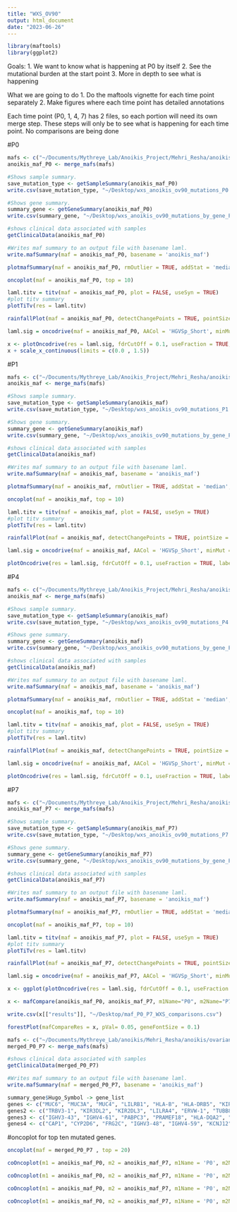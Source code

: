 ```yaml
---
title: "WXS_OV90"
output: html_document
date: "2023-06-26"
---
```

```r
library(maftools)
library(ggplot2)
```

Goals: 
1. We want to know what is happening at P0 by itself 
2. See the mutational burden at the start point 
3. More in depth to see what is happening

What we are going to do
1. Do the maftools vignette for each time point separately
2. Make figures where each time point has detailed annotations 

Each time point (P0, 1, 4, 7) has 2 files, so each portion will need its own merge step. 
These steps will only be to see what is happening for each time point. No comparisons are being done 

#P0
```r
mafs <- c("~/Documents/Mythreye_Lab/Anoikis_Project/Mehri_Resha/anoikis/ovarian_cancer_somatic_variants_mafs/WXS/P0_1.mutect2.vep.maf", "~/Documents/Mythreye_Lab/Anoikis_Project/Mehri_Resha/anoikis/ovarian_cancer_somatic_variants_mafs/WXS/P0_2.mutect2.vep.maf")
anoikis_maf_P0 <- merge_mafs(mafs)
```

```r
#Shows sample summary.
save_mutation_type <- getSampleSummary(anoikis_maf_P0)
write.csv(save_mutation_type, "~/Desktop/wxs_anoikis_ov90_mutations_P0.csv")
```

```r
#Shows gene summary.
summary_gene <- getGeneSummary(anoikis_maf_P0)
write.csv(summary_gene, "~/Desktop/wxs_anoikis_ov90_mutations_by_gene_P0.csv")
```

```r
#shows clinical data associated with samples
getClinicalData(anoikis_maf_P0)
```

```r
#Writes maf summary to an output file with basename laml.
write.mafSummary(maf = anoikis_maf_P0, basename = 'anoikis_maf')
```

```r
plotmafSummary(maf = anoikis_maf_P0, rmOutlier = TRUE, addStat = 'median', dashboard = TRUE, titvRaw = FALSE)
```

```r
oncoplot(maf = anoikis_maf_P0, top = 10)
```

```r
laml.titv = titv(maf = anoikis_maf_P0, plot = FALSE, useSyn = TRUE)
#plot titv summary
plotTiTv(res = laml.titv)
```

```r
rainfallPlot(maf = anoikis_maf_P0, detectChangePoints = TRUE, pointSize = 0.4)
```

```r
laml.sig = oncodrive(maf = anoikis_maf_P0, AACol = 'HGVSp_Short', minMut = 5, pvalMethod = 'zscore')
```

```r
x <- plotOncodrive(res = laml.sig, fdrCutOff = 0.1, useFraction = TRUE, labelSize = 0.5)
x + scale_x_continuous(limits = c(0.0 , 1.5))
```

#P1
```r
mafs <- c("~/Documents/Mythreye_Lab/Anoikis_Project/Mehri_Resha/anoikis/ovarian_cancer_somatic_variants_mafs/WXS/P1_1.mutect2.vep.maf", "~/Documents/Mythreye_Lab/Anoikis_Project/Mehri_Resha/anoikis/ovarian_cancer_somatic_variants_mafs/WXS/P1_2.mutect2.vep.maf")
anoikis_maf <- merge_mafs(mafs)
```

```r
#Shows sample summary.
save_mutation_type <- getSampleSummary(anoikis_maf)
write.csv(save_mutation_type, "~/Desktop/wxs_anoikis_ov90_mutations_P1.csv")
```

```r
#Shows gene summary.
summary_gene <- getGeneSummary(anoikis_maf)
write.csv(summary_gene, "~/Desktop/wxs_anoikis_ov90_mutations_by_gene_P1.csv")
```

```r
#shows clinical data associated with samples
getClinicalData(anoikis_maf)
```

```r
#Writes maf summary to an output file with basename laml.
write.mafSummary(maf = anoikis_maf, basename = 'anoikis_maf')
```

```r
plotmafSummary(maf = anoikis_maf, rmOutlier = TRUE, addStat = 'median', dashboard = TRUE, titvRaw = FALSE)
```

```r
oncoplot(maf = anoikis_maf, top = 10)
```

```r
laml.titv = titv(maf = anoikis_maf, plot = FALSE, useSyn = TRUE)
#plot titv summary
plotTiTv(res = laml.titv)
```

```r
rainfallPlot(maf = anoikis_maf, detectChangePoints = TRUE, pointSize = 0.4)
```

```r
laml.sig = oncodrive(maf = anoikis_maf, AACol = 'HGVSp_Short', minMut = 5, pvalMethod = 'zscore')
```

```r
plotOncodrive(res = laml.sig, fdrCutOff = 0.1, useFraction = TRUE, labelSize = 0.5) + scale_x_continuous(limits= c(0, 1.5))
```

#P4
```r
mafs <- c("~/Documents/Mythreye_Lab/Anoikis_Project/Mehri_Resha/anoikis/ovarian_cancer_somatic_variants_mafs/WXS/P4_1.mutect2.vep.maf", "~/Documents/Mythreye_Lab/Anoikis_Project/Mehri_Resha/anoikis/ovarian_cancer_somatic_variants_mafs/WXS/P4_2.mutect2.vep.maf")
anoikis_maf <- merge_mafs(mafs)
```

```r
#Shows sample summary.
save_mutation_type <- getSampleSummary(anoikis_maf)
write.csv(save_mutation_type, "~/Desktop/wxs_anoikis_ov90_mutations_P4.csv")
```

```r
#Shows gene summary.
summary_gene <- getGeneSummary(anoikis_maf)
write.csv(summary_gene, "~/Desktop/wxs_anoikis_ov90_mutations_by_gene_P4.csv")
```

```r
#shows clinical data associated with samples
getClinicalData(anoikis_maf)
```

```r
#Writes maf summary to an output file with basename laml.
write.mafSummary(maf = anoikis_maf, basename = 'anoikis_maf')
```

```r
plotmafSummary(maf = anoikis_maf, rmOutlier = TRUE, addStat = 'median', dashboard = TRUE, titvRaw = FALSE)
```

```r
oncoplot(maf = anoikis_maf, top = 10)
```

```r
laml.titv = titv(maf = anoikis_maf, plot = FALSE, useSyn = TRUE)
#plot titv summary
plotTiTv(res = laml.titv)
```

```r
rainfallPlot(maf = anoikis_maf, detectChangePoints = TRUE, pointSize = 0.4)
```

```r
laml.sig = oncodrive(maf = anoikis_maf, AACol = 'HGVSp_Short', minMut = 5, pvalMethod = 'zscore')
```

```r
plotOncodrive(res = laml.sig, fdrCutOff = 0.1, useFraction = TRUE, labelSize = 0.5) + scale_x_continuous(limits= c(0, 1.5))
```

#P7
```r
mafs <- c("~/Documents/Mythreye_Lab/Anoikis_Project/Mehri_Resha/anoikis/ovarian_cancer_somatic_variants_mafs/WXS/P7_1.mutect2.vep.maf", "~/Documents/Mythreye_Lab/Anoikis_Project/Mehri_Resha/anoikis/ovarian_cancer_somatic_variants_mafs/WXS/P7_2.mutect2.vep.maf")
anoikis_maf_P7 <- merge_mafs(mafs)
```

```r
#Shows sample summary.
save_mutation_type <- getSampleSummary(anoikis_maf_P7)
write.csv(save_mutation_type, "~/Desktop/wxs_anoikis_ov90_mutations_P7.csv")
```

```r
#Shows gene summary.
summary_gene <- getGeneSummary(anoikis_maf_P7)
write.csv(summary_gene, "~/Desktop/wxs_anoikis_ov90_mutations_by_gene_P7.csv")
```

```r
#shows clinical data associated with samples
getClinicalData(anoikis_maf_P7)
```

```r
#Writes maf summary to an output file with basename laml.
write.mafSummary(maf = anoikis_maf_P7, basename = 'anoikis_maf')
```

```r
plotmafSummary(maf = anoikis_maf_P7, rmOutlier = TRUE, addStat = 'median', dashboard = TRUE, titvRaw = FALSE)
```

```r
oncoplot(maf = anoikis_maf_P7, top = 10)
```

```r
laml.titv = titv(maf = anoikis_maf_P7, plot = FALSE, useSyn = TRUE)
#plot titv summary
plotTiTv(res = laml.titv)
```

```r
rainfallPlot(maf = anoikis_maf_P7, detectChangePoints = TRUE, pointSize = 0.4)
```

```r
laml.sig = oncodrive(maf = anoikis_maf_P7, AACol = 'HGVSp_Short', minMut = 5, pvalMethod = 'zscore')
```

```r
x <- ggplot(plotOncodrive(res = laml.sig, fdrCutOff = 0.1, useFraction = TRUE, labelSize = 0.5)) + geom_point() 
```

```r
x <- mafCompare(anoikis_maf_P0, anoikis_maf_P7, m1Name="P0", m2Name="P7", minMut= 0)
```

```r
write.csv(x[["results"]], "~/Desktop/maf_P0_P7_WXS_comparisons.csv")
```

```r
forestPlot(mafCompareRes = x, pVal= 0.05, geneFontSize = 0.1)
```

```r
mafs <- c("~/Documents/Mythreye_Lab/anoikis/Mehri_Resha/anoikis/ovarian_cancer_somatic_variants_mafs/WXS/P0_1.mutect2.vep.maf", "~/Documents/Mythreye_Lab/anoikis/Mehri_Resha/anoikis/ovarian_cancer_somatic_variants_mafs/WXS/P0_2.mutect2.vep.maf", "~/Documents/Mythreye_Lab/anoikis/Mehri_Resha/anoikis/ovarian_cancer_somatic_variants_mafs/WXS/P7_1.mutect2.vep.maf", "~/Documents/Mythreye_Lab/anoikis/Mehri_Resha/anoikis/ovarian_cancer_somatic_variants_mafs/WXS/P7_2.mutect2.vep.maf")
merged_P0_P7 <- merge_mafs(mafs)
```
```r
#shows clinical data associated with samples
getClinicalData(merged_P0_P7)
```

```r
#Writes maf summary to an output file with basename laml.
write.mafSummary(maf = merged_P0_P7, basename = 'anoikis_maf')
```

```r
summary_gene$Hugo_Symbol -> gene_list
genes <- c("MUC6", "MUC3A", "MUC4", "LILRB1", "HLA-B", "HLA-DRB5", "KIR2DL4", "LILRB2", "MUC12", "MUC16", "LILRA1", "HLA-DRB1",  "HRNR", "LILRA2", "TAS2R31", "TAS2R46", "OR8U1", "KIR2DL1", "PRSS1", "HLA-DQB1", "HLA-A", "HLA-C", "IGHV1-2", "OR9G1")
genes2 <- c("TRBV3-1", "KIR3DL2", "KIR2DL3", "LILRA4", "ERVW-1", "TUBB8B", "CNN2", "HLA-DQA1", "FCGBP", "GSTT4", "IGLV5-45", "SIRPA", "GOLGA6L2", "PRSS3", "TAS2R19", "IGHV1-69", "ZNF717", "AHNAK2", "IGLV5-48", "MUC20", "SLC25A5", "TAS2R43", "FAM90A23P", "GOLGA6L10", "IGHV3-20")
genes3 <- c("IGHV3-43", "IGHV4-61", "PABPC3", "PRAMEF18", "HLA-DQA2", "IGHV1-46", "ANKRD36C", "GPRIN2", "IGHV4-31", "RT18", "MICA", "PSPH", "HLA-DPB1", "HLA-DQB2", "HTT", "KRTAP4-11", "LILRA6", "NBPF1", "PABPC1", "GBP4", "LRRC37A3", "OR10G2", "PRAMEF5", "TAS2R30", "KIR3DL1")
genes4 <- c("CAP1", "CYP2D6", "FRG2C", "IGHV3-48", "IGHV4-59", "KCNJ12", "LILRB3", "MTCH2", "RIMBP3", "TNXB", "AGAP4", "ANKRD36", "PLIN4", "C1orf87", "CRYBG2", "DNAH14", "FAM186A", "FMN2", "GOLGA6L6", "IGHV2-5", "IGHV3-21", "KIR2DS4", "NPIPB11", "OR2T2", "PCDHA4", "PCLO")
```


#oncoplot for top ten mutated genes.
```r
oncoplot(maf = merged_P0_P7 , top = 20)
```

```r
coOncoplot(m1 = anoikis_maf_P0, m2 = anoikis_maf_P7, m1Name = 'P0', m2Name = 'P7', genes= genes, removeNonMutated = TRUE)
```
```r
coOncoplot(m1 = anoikis_maf_P0, m2 = anoikis_maf_P7, m1Name = 'P0', m2Name = 'P7', genes= genes2, removeNonMutated = TRUE)
```

```r
coOncoplot(m1 = anoikis_maf_P0, m2 = anoikis_maf_P7, m1Name = 'P0', m2Name = 'P7', genes= genes3, removeNonMutated = TRUE)
```

```r
coOncoplot(m1 = anoikis_maf_P0, m2 = anoikis_maf_P7, m1Name = 'P0', m2Name = 'P7', genes= genes4, removeNonMutated = TRUE)
```